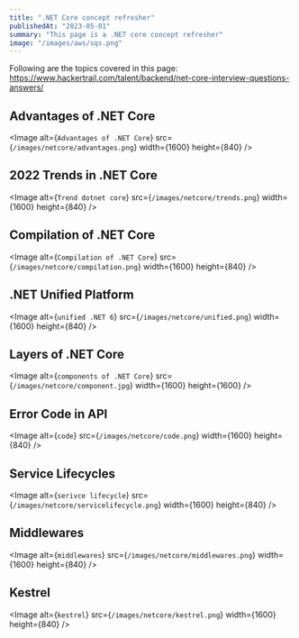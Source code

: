```yaml
---
title: ".NET Core concept refresher"
publishedAt: "2023-05-01"
summary: "This page is a .NET core concept refresher"
image: "/images/aws/sqs.png"
---
```


Following are the topics covered in this page: 
https://www.hackertrail.com/talent/backend/net-core-interview-questions-answers/

## Advantages of .NET Core
<Image
  alt={`Advantages of .NET Core`}
  src={`/images/netcore/advantages.png`}
  width={1600}
  height={840}
/>

## 2022 Trends in .NET Core
<Image
  alt={`Trend dotnet core`}
  src={`/images/netcore/trends.png`}
  width={1600}
  height={840}
/>

## Compilation of .NET Core
<Image
  alt={`Compilation of .NET Core`}
  src={`/images/netcore/compilation.png`}
  width={1600}
  height={840}
/>

## .NET Unified Platform
<Image
  alt={`unified .NET 6`}
  src={`/images/netcore/unified.png`}
  width={1600}
  height={840}
/>

## Layers of .NET Core
<Image
  alt={`components of .NET Core`}
  src={`/images/netcore/component.jpg`}
  width={1600}
  height={1600}
/>

## Error Code in API
<Image
  alt={`code`}
  src={`/images/netcore/code.png`}
  width={1600}
  height={840}
/>

## Service Lifecycles
<Image
  alt={`serivce lifecycle`}
  src={`/images/netcore/servicelifecycle.png`}
  width={1600}
  height={840}
/>

## Middlewares
<Image
  alt={`middlewares`}
  src={`/images/netcore/middlewares.png`}
  width={1600}
  height={840}
/>
## Kestrel
<Image
  alt={`kestrel`}
  src={`/images/netcore/kestrel.png`}
  width={1600}
  height={840}
/>
